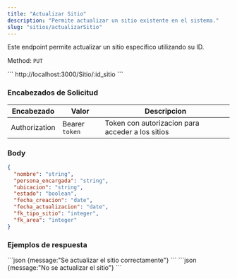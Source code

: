 ```yaml
---
title: "Actualizar Sitio"
description: "Permite actualizar un sitio existente en el sistema."
slug: "sitios/actualizarSitio"
---
```


Este endpoint permite actualizar un sitio específico utilizando su ID.

Method: `PUT`

<Tabs>
  <TabItem label="Endpoint">
  ```
  http://localhost:3000/Sitio/:id_sitio
  ```
  </TabItem>
</Tabs>

<h3>Encabezados de Solicitud</h3>

| Encabezado | Valor | Descripcion
|----------|-------| -------
| Authorization |  Bearer `token` | Token con autorizacion para acceder a los sitios

### Body

```json
{
  "nombre": "string",
  "persona_encargada": "string",
  "ubicacion": "string",
  "estado": "boolean",
  "fecha_creacion": "date",
  "fecha_actualizacion": "date",
  "fk_tipo_sitio": "integer",
  "fk_area": "integer"
}
```

<h3>Ejemplos de respuesta</h3>

<Tabs>
  <TabItem label="Status 201">
  ```json
  {message:"Se actualizar el sitio correctamente"}
  ```
  </TabItem>

  <TabItem label="Status 400">
  ```json
  {message:"No se actualizar el sitio"}
  ```
  </TabItem>
</Tabs>

